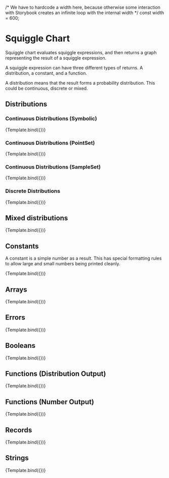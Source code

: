 
<Meta title="Squiggle/SquiggleChart" component={SquiggleChart} />

/* 
  We have to hardcode a width here, because otherwise some interaction with
  Storybook creates an infinite loop with the internal width
*/
const width = 600;

# Squiggle Chart

Squiggle chart evaluates squiggle expressions, and then returns a graph representing
the result of a squiggle expression.

A squiggle expression can have three different types of returns. A distribution,
a constant, and a function.

A distribution means that the result forms a probability distribution. This
could be continuous, discrete or mixed.

## Distributions

### Continuous Distributions (Symbolic)

<Canvas>
  <Story
    name="Continuous Symbolic"
    args={{
      squiggleString: "normal(5,2)",
      width,
    }}
  >
    {Template.bind({})}
  </Story>
</Canvas>

### Continuous Distributions (PointSet)

<Canvas>
  <Story
    name="Continuous Pointset"
    args={{
      squiggleString: "toPointSet(normal(5,2))",
      width,
    }}
  >
    {Template.bind({})}
  </Story>
</Canvas>

### Continuous Distributions (SampleSet)

<Canvas>
  <Story
    name="Continuous SampleSet"
    args={{
      squiggleString: "toSampleSet(normal(5,2), 1000)",
      width,
    }}
  >
    {Template.bind({})}
  </Story>
</Canvas>

### Discrete Distributions

<Canvas>
  <Story
    name="Discrete"
    args={{
      squiggleString: "mx(0, 1, 3, 5, 8, 10, [0.1, 0.8, 0.5, 0.3, 0.2, 0.1])",
      width,
    }}
  >
    {Template.bind({})}
  </Story>
</Canvas>

## Mixed distributions

<Canvas>
  <Story
    name="Mixed"
    args={{
      squiggleString:
        "mx(0, 1, 3, 5, 8, normal(8, 1), [0.1, 0.3, 0.4, 0.35, 0.2, 0.8])",
      width,
    }}
  >
    {Template.bind({})}
  </Story>
</Canvas>

## Constants

A constant is a simple number as a result. This has special formatting rules
to allow large and small numbers being printed cleanly.

<Canvas>
  <Story
    name="Constant"
    args={{
      squiggleString: "500000000",
      width,
    }}
  >
    {Template.bind({})}
  </Story>
</Canvas>

## Arrays

<Canvas>
  <Story
    name="Array"
    args={{
      squiggleString: "[normal(5,2), normal(10,1), normal(40,2), 400000]",
      width,
    }}
  >
    {Template.bind({})}
  </Story>
</Canvas>

## Errors

<Canvas>
  <Story
    name="Error"
    args={{
      squiggleString: "f(x) = normal(",
      width,
    }}
  >
    {Template.bind({})}
  </Story>
</Canvas>

## Booleans

<Canvas>
  <Story
    name="Boolean"
    args={{
      squiggleString: "3 == 3",
      width,
    }}
  >
    {Template.bind({})}
  </Story>
</Canvas>

## Functions (Distribution Output)

<Canvas>
  <Story
    name="Function to Distribution"
    args={{
      squiggleString: "foo(t) = normal(t,2)*normal(5,3); foo",
      width,
    }}
  >
    {Template.bind({})}
  </Story>
</Canvas>

## Functions (Number Output)

<Canvas>
  <Story
    name="Function to Number"
    args={{
      squiggleString: "foo(t) = t^2; foo",
      width,
    }}
  >
    {Template.bind({})}
  </Story>
</Canvas>

## Records

<Canvas>
  <Story
    name="Record"
    args={{
      squiggleString: "{foo: 35 to 50, bar: [1,2,3]}",
      width,
    }}
  >
    {Template.bind({})}
  </Story>
</Canvas>

## Strings

<Canvas>
  <Story
    name="String"
    args={{
      squiggleString: '"Lucky day!"',
      width,
    }}
  >
    {Template.bind({})}
  </Story>
</Canvas>

<Props of={SquiggleChart} />
